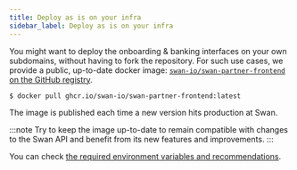 ```yaml
---
title: Deploy as is on your infra
sidebar_label: Deploy as is on your infra
---
```


You might want to deploy the onboarding & banking interfaces on your own subdomains, without having to fork the repository. For such use cases, we provide a public, up-to-date docker image: [`swan-io/swan-partner-frontend` on the GitHub registry](https://github.com/swan-io/swan-partner-frontend/pkgs/container/swan-partner-frontend).

```console
$ docker pull ghcr.io/swan-io/swan-partner-frontend:latest
```

The image is published each time a new version hits production at Swan.

:::note
Try to keep the image up-to-date to remain compatible with changes to the Swan API and benefit from its new features and improvements.
:::

You can check [the required environment variables and recommendations](/build-deploy#required-environment-variables).
